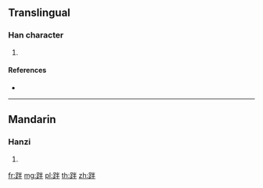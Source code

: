 {{character info/new}}
==Translingual==

===Han character===
{{Han char|rn=157|rad=足|as=05|sn=12|four=69150|canj=RMFQ}}

# {{defn|Han|sort=足05}}

====References====
* {{Han ref|kx=1224.010|dkj=37474|dj=1695.250|hdz=63697.030|uh=8DD8|ud=36312|bh=DBF0|bd=56304}}

----

==Mandarin==

===Hanzi===
{{cmn-hanzi|pin=[[pán]] ([[pan2]])|wg=p'an<sup>2</sup>}}

# {{defn|lang=cmn|sort=足05}}

[[fr:跘]]
[[mg:跘]]
[[pl:跘]]
[[th:跘]]
[[zh:跘]]
